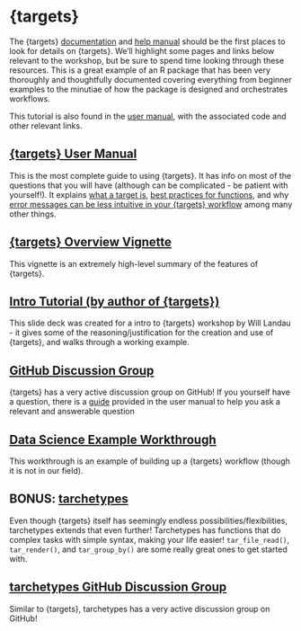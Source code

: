 # {targets}

The {targets} [documentation](https://docs.ropensci.org/targets/) and [help manual](https://books.ropensci.org/targets)
should be the first places to look for details on {targets}. We'll highlight some pages and links below relevant to the workshop, but be sure to spend time looking through these resources. This is a great example of an R package that has been very thoroughly and thoughtfully documented covering everything from beginner examples to the minutiae of how the package is designed and orchestrates workflows.

This tutorial is also found in the [user manual](https://books.ropensci.org/targets/walkthrough.html), with the associated code and other relevant links.

## [{targets} User Manual](https://books.ropensci.org/targets/)

This is the most complete guide to using {targets}. It has info on most of the questions that you will have (although can be complicated - be patient with yourself!). It explains [what a target is](https://books.ropensci.org/targets/targets.html), [best practices for functions](https://books.ropensci.org/targets/functions.html), and why [error messages can be less intuitive in your {targets} workflow](https://books.ropensci.org/targets/debugging.html) among many other things.

## [{targets} Overview Vignette](https://cran.r-project.org/web/packages/targets/vignettes/overview.html)

This vignette is an extremely high-level summary of the features of {targets}.

## [Intro Tutorial (by author of {targets})](https://wlandau.github.io/targets-tutorial/#1)

This slide deck was created for a intro to {targets} workshop by Will Landau - it gives some of the reasoning/justification for the creation and use of {targets}, and walks through a working example.

## [GitHub Discussion Group](https://github.com/ropensci/targets/discussions)

{targets} has a very active discussion group on GitHub! If you yourself have a question, there is a [guide](https://books.ropensci.org/targets/help.html) provided in the user manual to help you ask a relevant and answerable question

## [Data Science Example Workthrough](https://towardsdatascience.com/data-science-workflows-with-the-targets-package-in-r-end-to-end-example-with-code-1e31318074c4)

This workthrough is an example of building up a {targets} workflow (though it is not in our field).

## BONUS: [tarchetypes](https://docs.ropensci.org/tarchetypes/)

Even though {targets} itself has seemingly endless possibilities/flexibilities, tarchetypes extends that even further! Tarchetypes has functions that do complex tasks with simple syntax, making your life easier! `tar_file_read()`, `tar_render()`, and `tar_group_by()` are some really great ones to get started with.

## [tarchetypes GitHub Discussion Group](https://github.com/ropensci/tarchetypes/discussions)

Similar to {targets}, tarchetypes has a very active discussion group on GitHub!
